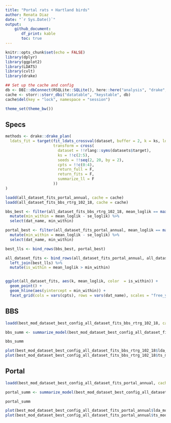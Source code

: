 ```yaml
---
title: "Portal rats + Hartland birds"
author: Renata Diaz
date: "`r Sys.Date()`"
output: 
    github_document:
       df_print: kable
       toc: true
---
```


```r
knitr::opts_chunk$set(echo = FALSE)
library(dplyr)
library(ggplot2)
library(LDATS)
library(cvlt)
library(drake)

## Set up the cache and config
db <- DBI::dbConnect(RSQLite::SQLite(), here::here("analysis", "drake", "drake-cache-cvlt.sqlite"))
cache <- storr::storr_dbi("datatable", "keystable", db)
cache$del(key = "lock", namespace = "session")

theme_set(theme_bw())

```
## Specs

```r
methods <- drake::drake_plan(
  ldats_fit = target(fit_ldats_crossval(dataset, buffer = 2, k = ks, lda_seed = seeds, cpts = cpts, nit = 100),
                     transform = cross(
                       dataset = !!rlang::syms(datasets$target),
                       ks = !!c(2:5),
                       seeds = !!seq(2, 20, by = 2),
                       cpts = !!c(0:4),
                       return_full = F,
                       return_fits = F,
                       summarize_ll = F
                     ))
)
```


```r

loadd(all_dataset_fits_portal_annual, cache = cache)
loadd(all_dataset_fits_bbs_rtrg_102_18, cache = cache)

bbs_best <- filter(all_dataset_fits_bbs_rtrg_102_18, mean_loglik == max(all_dataset_fits_bbs_rtrg_102_18$mean_loglik)) %>%
  mutate(min_within = mean_loglik - se_loglik) %>%
  select(dat_name, min_within)

portal_best <- filter(all_dataset_fits_portal_annual, mean_loglik == max(all_dataset_fits_portal_annual$mean_loglik)) %>%
  mutate(min_within = mean_loglik - se_loglik) %>%
  select(dat_name, min_within)

best_lls <- bind_rows(bbs_best, portal_best)

all_dataset_fits <- bind_rows(all_dataset_fits_portal_annual, all_dataset_fits_bbs_rtrg_102_18) %>%
  left_join(best_lls) %>%
  mutate(is_within = mean_loglik > min_within)


ggplot(all_dataset_fits, aes(k, mean_loglik, color  = is_within)) +
  geom_point() +
  geom_hline(aes(yintercept = min_within)) +
  facet_grid(cols = vars(cpts), rows = vars(dat_name), scales = "free_y")

```

## BBS

```r

loadd(best_mod_dataset_best_config_all_dataset_fits_bbs_rtrg_102_18, cache = cache)

bbs_summ <- summarize_model(best_mod_dataset_best_config_all_dataset_fits_bbs_rtrg_102_18)

bbs_summ

plot(best_mod_dataset_best_config_all_dataset_fits_bbs_rtrg_102_18$lda_mod)
plot(best_mod_dataset_best_config_all_dataset_fits_bbs_rtrg_102_18$ts_mod, selection = "mode")

```

## Portal


```r

loadd(best_mod_dataset_best_config_all_dataset_fits_portal_annual, cache = cache)

portal_summ <- summarize_model(best_mod_dataset_best_config_all_dataset_fits_portal_annual)

portal_summ

plot(best_mod_dataset_best_config_all_dataset_fits_portal_annual$lda_mod)
plot(best_mod_dataset_best_config_all_dataset_fits_portal_annual$ts_mod, selection = "mode")

```